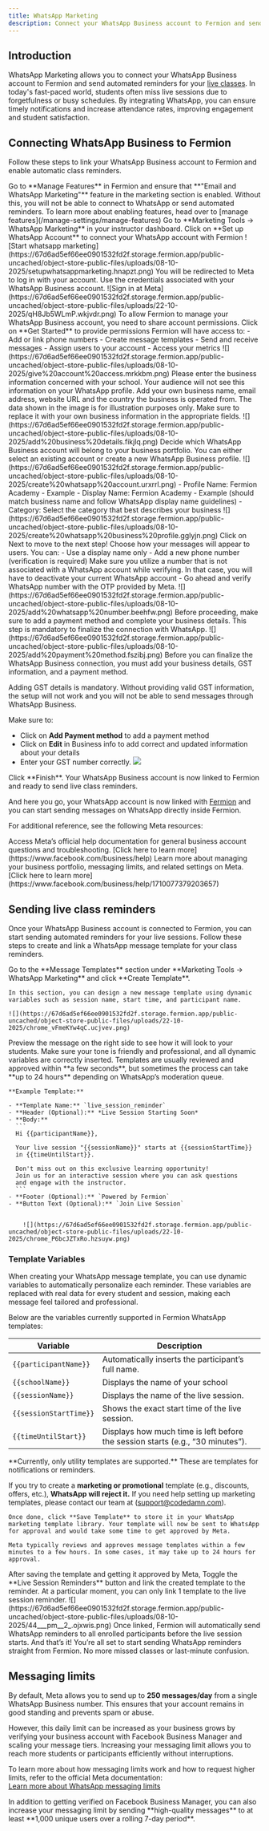 ```yaml
---
title: WhatsApp Marketing
description: Connect your WhatsApp Business account to Fermion and send automated class reminders to your students.
---
```


## Introduction

WhatsApp Marketing allows you to connect your WhatsApp Business account to Fermion and send automated reminders for your [live classes](/live-classes/what-are-live-classes). 
In today's fast-paced world, students often miss live sessions due to forgetfulness or busy schedules. By integrating WhatsApp, you can ensure timely notifications and increase attendance rates, improving engagement and student satisfaction. 

## Connecting WhatsApp Business to Fermion

Follow these steps to link your WhatsApp Business account to Fermion and enable automatic class reminders.

<Steps>
  <Step title="Enable WhatsApp and Email Marketing Features">
    Go to **Manage Features** in Fermion and ensure that **"Email and WhatsApp Marketing"** feature in the marketing section is enabled. Without this, you will not be able to connect to WhatsApp or send automated reminders. To learn more about enabling features, head over to [manage features](/manage-settings/manage-features)
  </Step>

  <Step title="Navigate to WhatsApp marketing">
    Go to **Marketing Tools → WhatsApp Marketing** in your instructor dashboard. Click on **Set up WhatsApp Account** to connect your WhatsApp account with Fermion
    ![Start whatsapp marketing](https://67d6ad5ef66ee0901532fd2f.storage.fermion.app/public-uncached/object-store-public-files/uploads/08-10-2025/setupwhatsappmarketing.hnapzt.png)
  </Step>

  <Step title="Log in to Meta account">
    You will be redirected to Meta to log in with your account. Use the credentials associated with your WhatsApp Business account.
    ![Sign in at Meta](https://67d6ad5ef66ee0901532fd2f.storage.fermion.app/public-uncached/object-store-public-files/uploads/22-10-2025/qH8Jb5WLmP.wkjvdr.png)
  </Step>

  <Step title="Connect your account to Fermion">
    To allow Fermion to manage your WhatsApp Business account, you need to share account permissions. 
    Click on **Get Started** to provide permissions
    <AccordionGroup>
      <Accordion title="Permissions you'll share with Fermion">
        Fermion will have access to:
        - Add or link phone numbers
        - Create message templates
        - Send and receive messages
        - Assign users to your account
        - Access your metrics
      </Accordion>
    </AccordionGroup>
    ![](https://67d6ad5ef66ee0901532fd2f.storage.fermion.app/public-uncached/object-store-public-files/uploads/08-10-2025/give%20account%20access.mrkkbm.png)
  </Step>

  <Step title="Fill in business information">
    Please enter the business information concerned with your school. Your audience will not see this information on your WhatsApp profile.
    Add your own business name, email address, website URL and the country the business is operated from. 
    <Note> The data shown in the image is for illustration purposes only. Make sure to replace it with your own business information in the appropriate fields. </Note>
    ![](https://67d6ad5ef66ee0901532fd2f.storage.fermion.app/public-uncached/object-store-public-files/uploads/08-10-2025/add%20business%20details.fikjlq.png)
  </Step>

  <Step title="Choose WhatsApp Business account">
    Decide which WhatsApp Business account will belong to your business portfolio. You can either select an existing account or create a new WhatsApp Business profile.
    ![](https://67d6ad5ef66ee0901532fd2f.storage.fermion.app/public-uncached/object-store-public-files/uploads/08-10-2025/create%20whatsapp%20account.urxrrl.png)
    <AccordionGroup>
      <Accordion title="Create a new WhatsApp Business profile">
        - Profile Name: Fermion Academy - Example
        - Display Name: Fermion Academy - Example (should match business name and follow WhatsApp display name guidelines)
        - Category: Select the category that best describes your business
        ![](https://67d6ad5ef66ee0901532fd2f.storage.fermion.app/public-uncached/object-store-public-files/uploads/08-10-2025/create%20whatsapp%20business%20profile.gglyjn.png)
        Click on Next to move to the next step!
      </Accordion>
    </AccordionGroup>
    
  </Step>

  <Step title="Add WhatsApp phone number">
    Choose how your messages will appear to users. You can:
    - Use a display name only
    - Add a new phone number (verification is required)
      <Info>Make sure you utilize a number that is not associated with a WhatsApp account while verifying. In that case, you will have to deactivate your current WhatsApp account </Info> 
    - Go ahead and verify WhatsApp number with the OTP provided by Meta.
    ![](https://67d6ad5ef66ee0901532fd2f.storage.fermion.app/public-uncached/object-store-public-files/uploads/08-10-2025/add%20whatsapp%20number.beehfw.png)
  </Step>

  <Step title="Add payment methods">
    Before proceeding, make sure to add a payment method and complete your business details. This step is mandatory to finalize the connection with WhatsApp. 
    ![](https://67d6ad5ef66ee0901532fd2f.storage.fermion.app/public-uncached/object-store-public-files/uploads/08-10-2025/add%20payment%20method.fszibj.png)
  </Step>

  <Step title="Add Business and GST Details alongside Payment Method">
  Before you can finalize the WhatsApp Business connection, you must add your business details, GST information, and a payment method. 

  <Warning> Adding GST details is mandatory. Without providing valid GST information, the setup will not work and you will not be able to send messages through WhatsApp Business.</Warning>

  Make sure to:
  - Click on **Add Payment method** to add a payment method
  - Click on **Edit** in Business info to add correct and updated information about your details
  - Enter your GST number correctly.
    ![](https://67d6ad5ef66ee0901532fd2f.storage.fermion.app/public-uncached/object-store-public-files/uploads/22-10-2025/EiYfXPWDAv.odblfc.png)
  </Step>

  <Step title="Finish setup">
    Click **Finish**. Your WhatsApp Business account is now linked to Fermion and ready to send live class reminders.
  </Step>
</Steps>

And here you go, your WhatsApp account is now linked with [Fermion](https://fermion.app) and you can start sending messages on WhatsApp directly inside Fermion. 

For additional reference, see the following Meta resources:

<Columns cols={2}>
  <Card title="Meta Business Help Centre">
    Access Meta’s official help documentation for general business account questions and troubleshooting.
    [Click here to learn more](https://www.facebook.com/business/help)
  </Card>

  <Card title="Business Portfolio at Meta">
    Learn more about managing your business portfolio, messaging limits, and related settings on Meta.
    [Click here to learn more](https://www.facebook.com/business/help/1710077379203657)
  </Card>
</Columns>


## Sending live class reminders


Once your WhatsApp Business account is connected to Fermion, you can start sending automated reminders for your live sessions. Follow these steps to create and link a WhatsApp message template for your class reminders.

<Steps>
  <Step title="Create a WhatsApp message template">
    Go to the **Message Templates** section under **Marketing Tools → WhatsApp Marketing** and click **Create Template**.  

    In this section, you can design a new message template using dynamic variables such as session name, start time, and participant name.

    ![](https://67d6ad5ef66ee0901532fd2f.storage.fermion.app/public-uncached/object-store-public-files/uploads/22-10-2025/chrome_vFmeKYw4qC.ucjvev.png)
  </Step>

  <Step title="Customize your template">
    Preview the message on the right side to see how it will look to your students.  
    Make sure your tone is friendly and professional, and all dynamic variables are correctly inserted.

  <Info>
  Templates are usually reviewed and approved within **a few seconds**, but sometimes the process can take **up to 24 hours** depending on WhatsApp’s moderation queue.
  </Info>

    **Example Template:**

    - **Template Name:** `live_session_reminder`  
    - **Header (Optional):** *Live Session Starting Soon*  
    - **Body:**  
      ```
      Hi {{participantName}},

      Your live session "{{sessionName}}" starts at {{sessionStartTime}} 
      in {{timeUntilStart}}.

      Don't miss out on this exclusive learning opportunity! 
      Join us for an interactive session where you can ask questions 
      and engage with the instructor.
      ```
    - **Footer (Optional):** `Powered by Fermion`  
    - **Button Text (Optional):** `Join Live Session`


        ![](https://67d6ad5ef66ee0901532fd2f.storage.fermion.app/public-uncached/object-store-public-files/uploads/22-10-2025/chrome_P6bcJZTxRo.hzsuyw.png)
### Template Variables

When creating your WhatsApp message template, you can use dynamic variables to automatically personalize each reminder. These variables are replaced with real data for every student and session, making each message feel tailored and professional.

Below are the variables currently supported in Fermion WhatsApp templates:

| Variable | Description |
|-----------|-------------|
| `{{participantName}}` | Automatically inserts the participant’s full name. |
| `{{schoolName}}` | Displays the name of your school |
| `{{sessionName}}` | Displays the name of the live session. |
| `{{sessionStartTime}}` | Shows the exact start time of the live session. |
| `{{timeUntilStart}}` | Displays how much time is left before the session starts (e.g., “30 minutes”). |

  <Warning>
  **Currently, only utility templates are supported.** These are templates for notifications or reminders. 
  
  If you try to create a **marketing or promotional** template (e.g., discounts, offers, etc.), **WhatsApp will reject it.** If you need help setting up marketing templates, please contact our team at (support@codedamn.com).
  </Warning>

    Once done, click **Save Template** to store it in your WhatsApp marketing template library. Your template will now be sent to WhatsApp for approval and would take some time to get approved by Meta. 
    
    Meta typically reviews and approves message templates within a few minutes to a few hours. In some cases, it may take up to 24 hours for approval.
  </Step>

  <Step title="Toggle Live Session reminder and link a template">
    After saving the template and getting it approved by Meta, Toggle the **Live Session Reminders** button and link the created template to the reminder. At a particular moment, you can only link 1 template to the live session reminder. 
    ![](https://67d6ad5ef66ee0901532fd2f.storage.fermion.app/public-uncached/object-store-public-files/uploads/08-10-2025/44___pm__2_.ojxwis.png)

  </Step>

  <Step title="Start sending reminders">
    Once linked, Fermion will automatically send WhatsApp reminders to all enrolled participants before the live session starts.
  </Step>
  </Steps>
   And that’s it! You’re all set to start sending WhatsApp reminders straight from Fermion. No more missed classes or last-minute confusion.
    
  ## Messaging limits

By default, Meta allows you to send up to **250 messages/day** from a single WhatsApp Business number. This ensures that your account remains in good standing and prevents spam or abuse.  

However, this daily limit can be increased as your business grows by verifying your business account with Facebook Business Manager and scaling your message tiers. Increasing your messaging limit allows you to reach more students or participants efficiently without interruptions.  

To learn more about how messaging limits work and how to request higher limits, refer to the official Meta documentation:  
[Learn more about WhatsApp messaging limits](https://developers.facebook.com/docs/whatsapp/messaging-limits/)


  <Tip>
    In addition to getting verified on Facebook Business Manager, you can also increase your messaging limit by sending **high-quality messages** to at least **1,000 unique users over a rolling 7-day period**.  
  </Tip>

 
